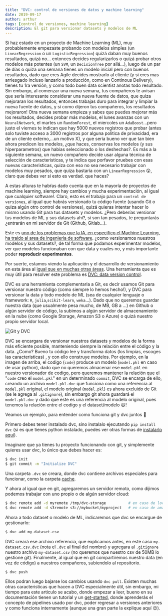 ```yaml
---
title: "DVC: control de versiones de datos y machine learning"
date: 2019-09-17
author: arthur
tags: [control de versiones, machine learning]
description: El git para versionar datasets y modelos de ML
---
```


Si haz estado en un proyecto de Machine Learning (ML), muy probablemente empezaste probando con modelos simples (un `LinearRegression` o un `LogisticRegression`) quizá daban muy buenos resultados, quizá no... entonces decides regularizarlos o quizá probar otros modelos más potentes (un `SVM`, un `DecisionTree` por allá...), luego de un par de días o quiza una semana tienes un modelo inicial pero con buenos resultados, dado que eres Agile decides mostrarlo al cliente (y si eres mas arriesgado incluso lanzarlo a producción, como en Continous Delivery), tienes tu 1ra versión, y como todo buen data scientist anotas todo resultado. Sin embargo, al comenzar una nueva semana, tus compañeros te avisan que sería interesante considerar una nueva fuente de datos, que quiza mejoraran los resultados, entonces trabajas duro para integrar y limpiar la nueva fuente de datos, y sí como dijeron tus compañeros, los resultados mejoraron! Otra nueva semana empieza y sabes que puedes mejorar más los resultados, decides probar más modelos, el lunes avanzas con un `NeuralNetwork`, el martes un `RandomForest`, el miercoles un `AdaBoost`...pero justo el viernes te indican que hay 5000 nuevos registros que probar (antes solo tuviste acceso a 3000 registros por alguna politica de privacidad, era de un cliente externo,...un motivo X), y que sería bueno ver que tan bien ahora predicen los modelos, ¿que haces, conservas los modelos (y sus hiperparametros) que habias seleccionado o los deshechas?. Es más a la siguiente semana, un nuevo compañero decide usar alguna técnica de selección de caracteristicas, y te indica que porfavor pruebes con esas nuevas caracteristicas, quiza con eso no sea necesario trabajar con modelos muy pesados, que quiza bastaría con un `LinearRegression` 😲, claro que debes ver si esto es verdad. que haces?

A estas alturas te habŕas dado cuenta que en la mayoría de proyectos de machine learning, siempre hay cambios y mucha experimentación, al igual que cualquier software!. Claro, esto es el trabajo para un `control de versiones`, al igual que habrás versionado tu código fuente (usando Git o quiza algún otro control de versiones), quizá quieras intentar hacer lo mismo usando Git para tus datasets y modelos. ¿Pero deberías versionar tus modelos de ML y sus datasets ahí?, si son tan pesados, te preguntarás ¿entrarán en mi servidor de Git (Github, Gitlab...).

Este es [uno de los problemas que la IA, en especifico el Machine Learning, ha traido al area de ingenieria de software](/posts/software-engineering-history). ¿como versionamos nuestros modelos y sus datasets?, de tal forma que podamos experimentar modelos, ver que modelos funcionaban con que data y cuales no, y más importante poder **reproducir experimentos**.

Por suerte, estamos viendo la aplicación y el desarrollo de versionamiento en esta área al [igual que en muchas otras áreas](/posts/mas-versionamiento). Una herramienta que es muy útil para resolver este problema es [DVC: data version control](https://dvc.org/).

DVC es una herramienta complementaria a Git, es decir usamos Git para versionar nuestro código (como siempre lo hemos hecho!), y DVC para versionar la data y todo modelo de ML (sea de cualquier lenguaje o framework: `R`, `julia`,`scikit-learn`, `weka`...). Dado que no queremos guardar nuestra data (que usualmente pesa mucho, de MB, GB a ...) en Github o algún servidor de código, la subimos a algún servidor de almacenamiento en la nube (como Google Storage, Amazon S3 o Azure) o quizá nuestro propio servidor local.

![Git y DVC](https://dvc.org/static/img/model-versioning-diagram.png)

DVC se encargara de versionar nuestros datasets y modelos de la forma más eficiente posible, manteniendo siempre la relación entre el código y la data. ¿Como? Bueno tu código lee y transforma datos (los limpias, escoges las caracteristicas) , y con ello construye modelos. Por ejemplo, en la imagen de arriba, el codigo (`code`) produce un modelo (`model.pkl` en caso de usar python), dado que no queremos almacenar ese `model.pkl` en nuestro versionador de codigo, pero queremos mantener la relación que el "`code` creo el `model.pkl`" en un determinado `commit`, DVC se encarga de ello, creando un archivo `model.pkl.dvc` que funciona como una referencia al `model.pkl` original, el modelo original (`model.pkl`) es ahora excluido de Git (se le agrega al `.gitignore`), sin embargo git ahora guardará el `model.pkl.dvc` y dado que este es una referencia al modelo original, pues tenemos la relación entre el codigo y el dataset/modelo 😃!

Veamos un ejemplo, para entender como funciona git y dvc juntos 👊

Primero debes tener instalado dvc, sino instalalo ejecutando `pip install dvc` (si es que tienes python instalado, puedes ver otras formas de [instalarlo aquí](https://dvc.org/doc/get-started/install)).

Imaginare que ya tienes tu proyecto funcionando con git, y simplemente quieres usar dvc, lo único que debes hacer es:

```bash
$ dvc init
$ git commit -m "Initialize DVC"
```

Una carpeta `.dvc` se creara, donde dvc contiene archivos especiales para funcionar, como la carpeta [cache](https://dvc.org/doc/user-guide/dvc-files-and-directories#structure-of-cache-directory).

Y ahora al igual que en git, agregaremos un servidor remoto, como dijimos podemos trabajar con uno propio o de algún servidor cloud:

```bash
$ dvc remote add -d myremote /tmp/dvc-storage          # en caso de local
$ dvc remote add -d s3remote s3://mybucket/myproject   # en caso de amazon s3 - ojo tendrás que instalar la librería dvc[s3], más detalle en su doc.
```

Ahora a todo dataset o modelo de ML, indicaremos que dvc se encargue de gestionarlo:

```bash
$ dvc add my-dataset.csv
```

DVC creará ese archivo referencia, que explicamos antes, en este caso `my-dataset.csv.dvc` (nota el `.dvc` al final del nombre) y agregara al `.gitignore` nuestro archivo `my-dataset.csv` (no queremos que nuestro csv de 50MB lo gestione git). Finalmente, al igual que en git compartiremos nuestro data (en vez de código) a nuestros compañeros, subiendolo al repositorio.

```bash
$ dvc push
```

Ellos podran luego bajarse los cambios usando `dvc pull`. Existen muchas otras caracteristicas que hacen a DVC especialmente útil, sin embargo, mi tiempo para este articulo se acabo, donde empezar a leer, bueno en su documentación tienen un tutorial y un [get-started](https://dvc.org/doc/get-started), donde aprenderás el concepto de pipelines usado por dvc, poder regresar a versiones anteriores y como funciona internamente (aunque una gran parte la explique aquí 😉).

